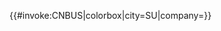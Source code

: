 <includeonly>{{#invoke:CNBUS|colorbox|city=SU|company={{{1|}}}}}</includeonly><noinclude>{{Documentation}}</noinclude>